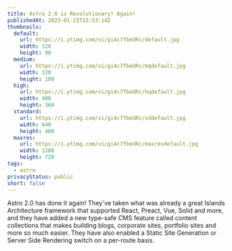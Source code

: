 ```yaml
---
title: Astro 2.0 is Revolutionary! Again!
publishedAt: 2023-01-23T15:53:14Z
thumbnails:
  default:
    url: https://i.ytimg.com/vi/gi4c7fbeURc/default.jpg
    width: 120
    height: 90
  medium:
    url: https://i.ytimg.com/vi/gi4c7fbeURc/mqdefault.jpg
    width: 320
    height: 180
  high:
    url: https://i.ytimg.com/vi/gi4c7fbeURc/hqdefault.jpg
    width: 480
    height: 360
  standard:
    url: https://i.ytimg.com/vi/gi4c7fbeURc/sddefault.jpg
    width: 640
    height: 480
  maxres:
    url: https://i.ytimg.com/vi/gi4c7fbeURc/maxresdefault.jpg
    width: 1280
    height: 720
tags:
  - astro
privacyStatus: public
short: false
---
```


Astro 2.0 has done it again! They've taken what was already a great Islands Architecture framework that supported React, Preact, Vue, Solid and more, and they have added a new type-safe CMS feature called content collections that makes building blogs, corporate sites, portfolio sites and more so much easier. They have also enabled a Static Site Generation or Server Side Rendering switch on a per-route basis.
